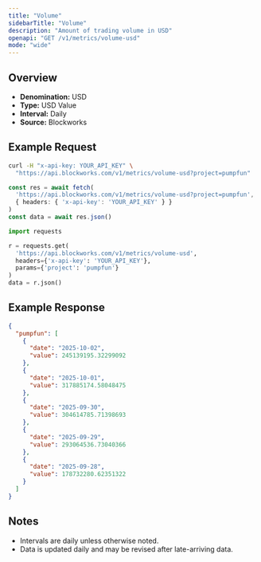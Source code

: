 ```yaml
---
title: "Volume"
sidebarTitle: "Volume"
description: "Amount of trading volume in USD"
openapi: "GET /v1/metrics/volume-usd"
mode: "wide"
---
```


## Overview

- **Denomination:** USD
- **Type:** USD Value
- **Interval:** Daily
- **Source:** Blockworks

## Example Request

<CodeGroup>

```bash cURL
curl -H "x-api-key: YOUR_API_KEY" \
  "https://api.blockworks.com/v1/metrics/volume-usd?project=pumpfun"
```

```typescript TypeScript
const res = await fetch(
  'https://api.blockworks.com/v1/metrics/volume-usd?project=pumpfun',
  { headers: { 'x-api-key': 'YOUR_API_KEY' } }
)
const data = await res.json()
```

```python Python
import requests

r = requests.get(
  'https://api.blockworks.com/v1/metrics/volume-usd',
  headers={'x-api-key': 'YOUR_API_KEY'},
  params={'project': 'pumpfun'}
)
data = r.json()
```

</CodeGroup>

## Example Response

```json
{
  "pumpfun": [
    {
      "date": "2025-10-02",
      "value": 245139195.32299092
    },
    {
      "date": "2025-10-01",
      "value": 317885174.58048475
    },
    {
      "date": "2025-09-30",
      "value": 304614785.71398693
    },
    {
      "date": "2025-09-29",
      "value": 293064536.73040366
    },
    {
      "date": "2025-09-28",
      "value": 178732280.62351322
    }
  ]
}
```

## Notes
- Intervals are daily unless otherwise noted.
- Data is updated daily and may be revised after late-arriving data.